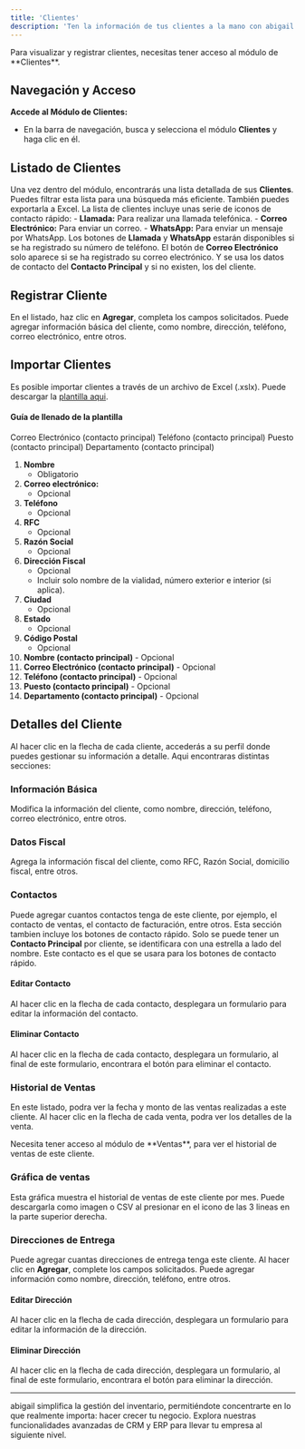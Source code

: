 ```yaml
---
title: 'Clientes'
description: 'Ten la información de tus clientes a la mano con abigail.'
---
```


<Warning>
Para visualizar y registrar clientes, necesitas tener acceso al módulo de **Clientes**.
</Warning>

## Navegación y Acceso

**Accede al Módulo de Clientes:**
   - En la barra de navegación, busca y selecciona el módulo **Clientes** y haga clic en él.

## Listado de Clientes

Una vez dentro del módulo, encontrarás una lista detallada de sus **Clientes**. Puedes filtrar esta lista para una búsqueda más eficiente. También puedes exportarla a Excel.
La lista de clientes incluye unas serie de iconos de contacto rápido:
    - **Llamada:** Para realizar una llamada telefónica.
    - **Correo Electrónico:** Para enviar un correo.
    - **WhatsApp:** Para enviar un mensaje por WhatsApp.
<Tip>
Los botones de **Llamada** y **WhatsApp** estarán disponibles si se ha registrado su número de teléfono. El botón de **Correo Electrónico** solo aparece si se ha registrado su correo electrónico. Y se usa los datos de contacto del **Contacto Principal** y si no existen, los del cliente.
</Tip>

## Registrar Cliente
En el listado, haz clic en **Agregar**, completa los campos solicitados. Puede agregar información básica del cliente, como nombre, dirección, teléfono, correo electrónico, entre otros.

## Importar Clientes

Es posible importar clientes a través de un archivo de Excel (.xslx). Puede descargar la [plantilla aqui](https://shorturl.at/eEFQT).

#### Guía de llenado de la plantilla
Correo Electrónico (contacto principal)	Teléfono (contacto principal) 	Puesto (contacto principal)	Departamento (contacto principal)

1. **Nombre**
   - Obligatorio
2. **Correo electrónico:**
   - Opcional
3. **Teléfono**
   - Opcional
4. **RFC**
   - Opcional
5. **Razón Social**
   - Opcional
6. **Dirección Fiscal**
   - Opcional
   - Incluir solo nombre de la vialidad, número exterior e interior (si aplica).
7. **Ciudad**
   - Opcional
8. **Estado**
   - Opcional
9. **Código Postal**
   - Opcional
10. **Nombre (contacto principal)**
        - Opcional
11. **Correo Electrónico (contacto principal)**
        - Opcional
12. **Teléfono (contacto principal)**
        - Opcional
13. **Puesto (contacto principal)**
        - Opcional
14. **Departamento (contacto principal)**
        - Opcional

## Detalles del Cliente
Al hacer clic en la flecha de cada cliente, accederás a su perfil donde puedes gestionar su información a detalle. Aqui encontraras distintas secciones:

### Información Básica
Modifica la información del cliente, como nombre, dirección, teléfono, correo electrónico, entre otros.

### Datos Fiscal
Agrega la información fiscal del cliente, como RFC, Razón Social, domicilio fiscal, entre otros.

### Contactos
Puede agregar cuantos contactos tenga de este cliente, por ejemplo, el contacto de ventas, el contacto de facturación, entre otros. Esta sección tambien incluye los botones de contacto rápido.
<Tip>
Solo se puede tener un **Contacto Principal** por cliente, se identificara con una estrella a lado del nombre. Este contacto es el que se usara para los botones de contacto rápido.
</Tip>

#### Editar Contacto
Al hacer clic en la flecha de cada contacto, desplegara un formulario para editar la información del contacto.

#### Eliminar Contacto
Al hacer clic en la flecha de cada contacto, desplegara un formulario, al final de este formulario, encontrara el botón para eliminar el contacto.

### Historial de Ventas
En este listado, podra ver la fecha y monto de las ventas realizadas a este cliente. Al hacer clic en la flecha de cada venta, podra ver los detalles de la venta.

<Tip>
Necesita tener acceso al módulo de **Ventas**, para ver el historial de ventas de este cliente.
</Tip>

### Gráfica de ventas
Esta gráfica muestra el historial de ventas de este cliente por mes. Puede descargarla como imagen o CSV al presionar en el icono de las 3 lineas en la parte superior derecha.

### Direcciones de Entrega
Puede agregar cuantas direcciones de entrega tenga este cliente. Al hacer clic en **Agregar**, complete los campos solicitados. Puede agregar información como nombre, dirección, teléfono, entre otros.

#### Editar Dirección
Al hacer clic en la flecha de cada dirección, desplegara un formulario para editar la información de la dirección.

#### Eliminar Dirección
Al hacer clic en la flecha de cada dirección, desplegara un formulario, al final de este formulario, encontrara el botón para eliminar la dirección.

---

<Card title="Subscribete hoy mismo" icon="rocket" href="https://www.abigail.mx/planes">
  abigail simplifica la gestión del inventario, permitiéndote concentrarte en lo que realmente importa: hacer crecer tu negocio. Explora nuestras funcionalidades avanzadas de CRM y ERP para llevar tu empresa al siguiente nivel.
</Card>